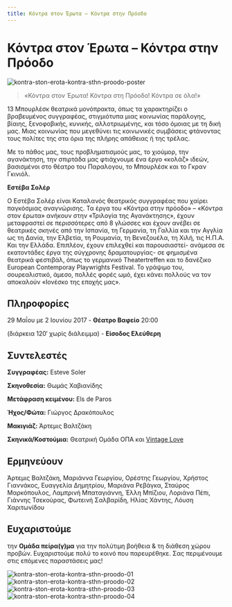 ```yaml
---
title: Κόντρα στον Έρωτα – Κόντρα στην Πρόοδο
---
```


# Κόντρα στον Έρωτα – Κόντρα στην Πρόοδο

![kontra-ston-erota-kontra-sthn-proodo-poster](/img/kontra-ston-erota-kontra-sthn-proodo/poster.jpg)

> «Κόντρα στον Έρωτα! Κόντρα στη Πρόοδο! Κόντρα σε όλα!»

13 Μπουρλέσκ θεατρικά μονόπρακτα, όπως τα χαρακτηρίζει ο βραβευμένος συγγραφέας, στιγμιότυπα μιας κοινωνίας παράλογης, βίαιης, ξενοφοβικής, κυνικής, αλλοτριωμένης, και τόσο όμοιας με τη δική μας. Μιας κοινωνίας που μεγεθύνει τις κοινωνικές συμβάσεις φτάνοντας τους πολίτες της στα όρια της πλήρης απάθειας ή της τρέλας.

Με το πάθος μας, τους προβληματισμούς μας, το χιούμορ, την αγανάκτηση, την σπιρτάδα μας φτιάχνουμε ένα έργο «κολάζ» ιδεών, βασισμένοι στο θέατρο του Παραλογου, το Μπουρλέσκ και το Γκραν Γκινιόλ.

**Εστέβα Σολέρ**

Ο Εστέβα Σολέρ είναι Καταλανός θεατρικός συγγραφέας που χαίρει παγκόσμιας αναγνώρισης. Τα έργα του «Κόντρα στην πρόοδο» – «Κόντρα στον έρωτα» ανήκουν στην «Τριλογία της Αγανάκτησης», έχουν μεταφραστεί σε περισσότερες από 8 γλώσσες και έχουν ανέβει σε θεατρικές σκηνές από την Ισπανία, τη Γερμανία, τη Γαλλία και την Αγγλία ως τη Δανία, την Ελβετία, τη Ρουμανία, τη Βενεζουέλα, τη Χιλή, τις Η.Π.Α. Και την Ελλάδα. Επιπλέον, έχουν επιλεχθεί και παρουσιαστεί- ανάμεσα σε εκατοντάδες έργα της σύγχρονης δραματουργίας- σε φημισμένα θεατρικά φεστιβάλ, όπως το γερμανικό Theatertreffen και το δανέζικο European Contemporay Playwrights Festival. To γράψιμο του, σουρεαλιστικό, άμεσο, πολλές φορές ωμό, έχει κάνει πολλούς να τον αποκαλούν «Ιονέσκο της εποχής μας».

## Πληροφορίες
29 Μαΐου με 2 Ιουνίου 2017 - **Θέατρο Βαφείο** 20:00

(διάρκεια 120′ χωρίς διάλειμμα) - **Είσοδος Ελεύθερη**

## Συντελεστές
**Συγγραφέας:** Esteve Soler

**Σκηνοθεσία:** Θωμάς Χαβιανίδης

**Μετάφραση κειμένου:** Els de Paros

**Ήχος/Φώτα:** Γιώργος Δρακόπουλος

**Μακιγιάζ:** Άρτεμις Βαλτζάκη

**Σκηνικά/Κοστούμια:** Θεατρική Ομάδα ΟΠΑ και [Vintage Love](https://www.facebook.com/vintagelovegreece/)

## Ερμηνεύουν
Άρτεμις Βαλτζάκη, Μαριάννα Γεωργίου, Ορέστης Γεωργίου, Χρήστος Γιαννάκος, Ευαγγελία Δημητρίου, Μαριάνα Ρεβάγκα, Σταύρος Μαρκόπουλος, Λαμπρινή Μπαταγιάννη, Έλλη Μπίζιου, Λοριάνα Πέπι, Γιάννης Τσεκούρας, Φωτεινή Σαλβαρίδη, Ηλίας Χάντης, Λόυση Χαριτωνίδου

## Ευχαριστούμε 
την **Ομάδα πείρα(γ)μα** για την πολύτιμη βοήθεια & τη διάθεση χώρου προβών. Ευχαριστούμε πολύ το κοινό που παρευρέθηκε. Σας περιμένουμε στις επόμενες παραστάσεις μας!

<ResponsiveYouTube videoId="rmInVMyQknc"/>

![kontra-ston-erota-kontra-sthn-proodo-01](/img/kontra-ston-erota-kontra-sthn-proodo/01.jpg)
![kontra-ston-erota-kontra-sthn-proodo-02](/img/kontra-ston-erota-kontra-sthn-proodo/02.jpg)
![kontra-ston-erota-kontra-sthn-proodo-03](/img/kontra-ston-erota-kontra-sthn-proodo/03.jpg)
![kontra-ston-erota-kontra-sthn-proodo-04](/img/kontra-ston-erota-kontra-sthn-proodo/04.jpg)
